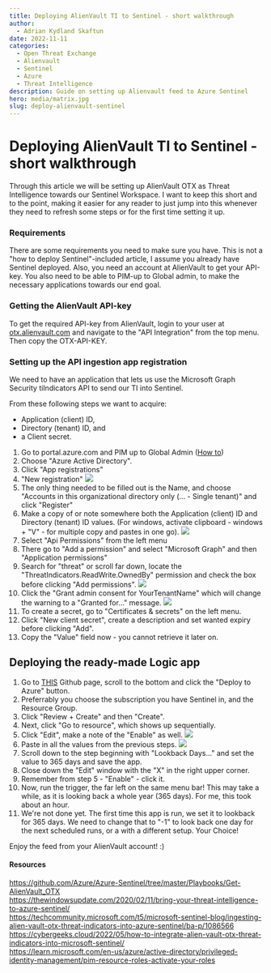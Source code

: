 ```yaml
---
title: Deploying AlienVault TI to Sentinel - short walkthrough
author:
  - Adrian Kydland Skaftun
date: 2022-11-11
categories:
  - Open Threat Exchange
  - Alienvault
  - Sentinel
  - Azure
  - Threat Intelligence
description: Guide on setting up Alienvault feed to Azure Sentinel
hero: media/matrix.jpg
slug: deploy-alienvault-sentinel
---
```

# Deploying AlienVault TI to Sentinel - short walkthrough

Through this article we will be setting up AlienVault OTX as Threat Intelligence towards our Sentinel Workspace. I want to keep this short and to the point, making it easier for any reader to just jump into this whenever they need to refresh some steps or for the first time setting it up.
### Requirements
There are some requirements you need to make sure you have. This is not a "how to deploy Sentinel"-included article, I assume you already have Sentinel deployed. Also, you need an account at AlienVault to get your API-key. You also need to be able to PIM-up to Global admin, to make the necessary applications towards our end goal.

### Getting the AlienVault API-key
To get the required API-key from AlienVault, login to your user at [otx.alienvault.com](https://otx.alienvault.com) and navigate to the "API Integration" from the top menu. Then copy the OTX-API-KEY. 


### Setting up the API ingestion app registration
We need to have an application that lets us use the Microsoft Graph Security tiIndicators API to send our TI into Sentinel.

From these following steps we want to acquire:
- Application (client) ID, 
- Directory (tenant) ID, and 
- a Client secret. 

1. Go to portal.azure.com and PIM up to Global Admin ([How to](https://learn.microsoft.com/en-us/azure/active-directory/privileged-identity-management/pim-resource-roles-activate-your-roles))
2. Choose "Azure Active Directory".
3. Click "App registrations"
4. "New registration"
![](media/20221017203105.png)
5. The only thing needed to be filled out is the Name, and choose "Accounts in this organizational directory only (... - Single tenant)" and click "Register"
6. Make a copy of or note somewhere both the Application (client) ID and Directory (tenant) ID values. (For windows, activate clipboard - windows + "V" - for multiple copy and pastes in one go). ![](media/20221017203719.png)  
7. Select "Api Permissions" from the left menu
8. There go to "Add a permission" and select "Microsoft Graph" and then "Application permissions"
9. Search for "threat" or scroll far down, locate the "ThreatIndicators.ReadWrite.OwnedBy" permission and check the box before clicking "Add permissions". ![](media/20221017204752.png)  
10. Click the "Grant admin consent for YourTenantName" which will change the warning to a "Granted for..." message. ![](media/20221017205223.png)
11. To create a secret, go to "Certificates & secrets" on the left menu.
12. Click "New client secret", create a description and set wanted expiry before clicking "Add".
13. Copy the "Value" field now - you cannot retrieve it later on.


## Deploying the ready-made Logic app
1. Go to [THIS](https://github.com/Azure/Azure-Sentinel/tree/master/Playbooks/Get-AlienVault_OTX) Github page, scroll to the bottom and click the "Deploy to Azure" button.
2. Preferrably you choose the subscription you have Sentinel in, and the Resource Group.
3. Click "Review + Create" and then "Create".
4. Next, click "Go to resource", which shows up sequentially.
5. Click "Edit", make a note of the "Enable" as well. 
![](media/20221017211612.png)
6. Paste in all the values from the previous steps. ![](media/20221017211719.png)  
7. Scroll down to the step beginning with "Lookback Days..." and set the value to 365 days and save the app.
8. Close down the "Edit" window with the "X" in the right upper corner.
9. Remember from step 5 - "Enable" - click it.
10. Now, run the trigger, the far left on the same menu bar! This may take a while, as it is looking back a whole year (365 days). For me, this took about an hour.
11. We're not done yet. The first time this app is run, we set it to lookback for 365 days. We need to change that to "-1" to look back one day for the next scheduled runs, or a with a different setup. Your Choice!


Enjoy the feed from your AlienVault account! :)


#### Resources
https://github.com/Azure/Azure-Sentinel/tree/master/Playbooks/Get-AlienVault_OTX  
https://thewindowsupdate.com/2020/02/11/bring-your-threat-intelligence-to-azure-sentinel/  
https://techcommunity.microsoft.com/t5/microsoft-sentinel-blog/ingesting-alien-vault-otx-threat-indicators-into-azure-sentinel/ba-p/1086566  
https://cybergeeks.cloud/2022/05/how-to-integrate-alien-vault-otx-threat-indicators-into-microsoft-sentinel/  
https://learn.microsoft.com/en-us/azure/active-directory/privileged-identity-management/pim-resource-roles-activate-your-roles  

